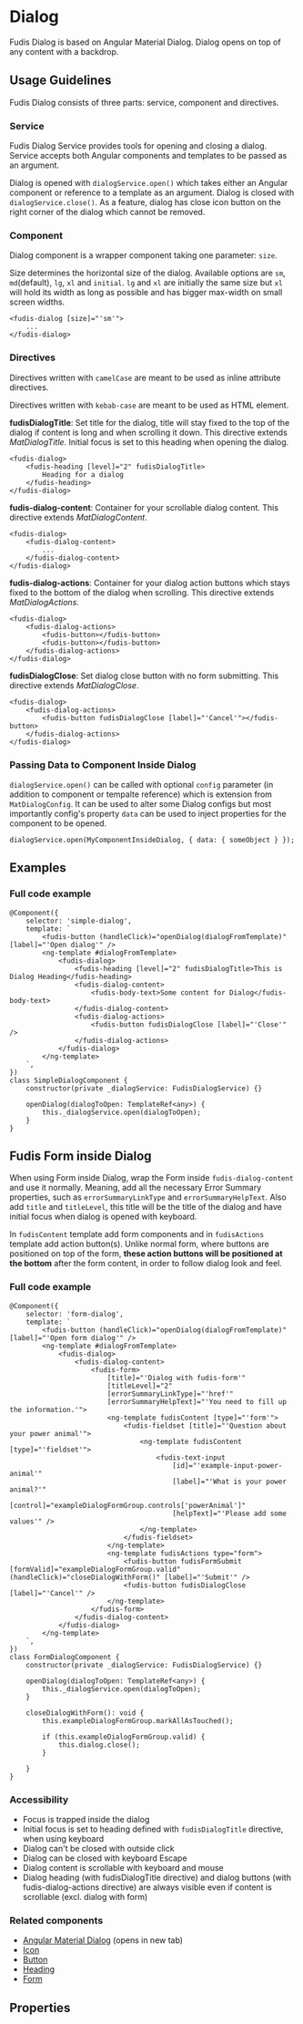 
<Meta title="Components/Dialog" />

# Dialog

Fudis Dialog is based on Angular Material Dialog. Dialog opens on top of any content with a backdrop.

## Usage Guidelines

Fudis Dialog consists of three parts: service, component and directives.

### Service

Fudis Dialog Service provides tools for opening and closing a dialog. Service accepts both Angular components and templates to be passed as an argument.

Dialog is opened with `dialogService.open()` which takes either an Angular component or reference to a template as an argument. Dialog is closed with `dialogService.close()`.
As a feature, dialog has close icon button on the right corner of the dialog which cannot be removed.

### Component

Dialog component is a wrapper component taking one parameter: `size`.

Size determines the horizontal size of the dialog. Available options are `sm`, `md`(default), `lg`, `xl` and `initial`.
`lg` and `xl` are initially the same size but `xl` will hold its width as long as possible and has bigger max-width on small screen widths.

```
<fudis-dialog [size]="'sm'">
	...
</fudis-dialog>
```

### Directives

Directives written with `camelCase` are meant to be used as inline attribute directives.

Directives written with `kebab-case` are meant to be used as HTML element.

**fudisDialogTitle**: Set title for the dialog, title will stay fixed to the top of the dialog if content is long and when scrolling it down. This directive extends _MatDialogTitle_. Initial focus is set to this heading when opening the dialog.

```
<fudis-dialog>
	<fudis-heading [level]="2" fudisDialogTitle>
		Heading for a dialog
	</fudis-heading>
</fudis-dialog>
```

**fudis-dialog-content**: Container for your scrollable dialog content. This directive extends _MatDialogContent_.

```
<fudis-dialog>
	<fudis-dialog-content>
		...
	</fudis-dialog-content>
</fudis-dialog>
```

**fudis-dialog-actions**: Container for your dialog action buttons which stays fixed to the bottom of the dialog when scrolling. This directive extends _MatDialogActions_.

```
<fudis-dialog>
	<fudis-dialog-actions>
		<fudis-button></fudis-button>
		<fudis-button></fudis-button>
	</fudis-dialog-actions>
</fudis-dialog>
```

**fudisDialogClose**: Set dialog close button with no form submitting. This directive extends _MatDialogClose_.

```
<fudis-dialog>
	<fudis-dialog-actions>
		<fudis-button fudisDialogClose [label]="'Cancel'"></fudis-button>
	</fudis-dialog-actions>
</fudis-dialog>
```

### Passing Data to Component Inside Dialog

`dialogService.open()` can be called with optional `config` parameter (in addition to component or tempalte reference) which is extension from `MatDialogConfig`. It can be used to alter some Dialog configs but most importantly config's property `data` can be used to inject properties for the component to be opened.

```
dialogService.open(MyComponentInsideDialog, { data: { someObject } });
```

## Examples

<Canvas of={DialogStories.Example}></Canvas>

### Full code example

```
@Component({
	selector: 'simple-dialog',
	template: `
		<fudis-button (handleClick)="openDialog(dialogFromTemplate)" [label]="'Open dialog'" />
		<ng-template #dialogFromTemplate>
			<fudis-dialog>
				<fudis-heading [level]="2" fudisDialogTitle>This is Dialog Heading</fudis-heading>
				<fudis-dialog-content>
					<fudis-body-text>Some content for Dialog</fudis-body-text>
				</fudis-dialog-content>
				<fudis-dialog-actions>
					<fudis-button fudisDialogClose [label]="'Close'" />
				</fudis-dialog-actions>
			</fudis-dialog>
		</ng-template>
	`,
})
class SimpleDialogComponent {
	constructor(private _dialogService: FudisDialogService) {}

	openDialog(dialogToOpen: TemplateRef<any>) {
		this._dialogService.open(dialogToOpen);
	}
}
```

## Fudis Form inside Dialog

When using Form inside Dialog, wrap the Form inside `fudis-dialog-content` and use it normally. Meaning, add all the necessary Error Summary properties, such as `errorSummaryLinkType` and `errorSummaryHelpText`. Also add `title` and `titleLevel`, this title will be the title of the dialog and have initial focus when dialog is opened with keyboard.

In `fudisContent` template add form components and in `fudisActions` template add action button(s). Unlike normal form, where buttons are positioned on top of the form, **these action buttons will be positioned at the bottom** after the form content, in order to follow dialog look and feel.

### Full code example

```
@Component({
	selector: 'form-dialog',
	template: `
		<fudis-button (handleClick)="openDialog(dialogFromTemplate)" [label]="'Open form dialog'" />
		<ng-template #dialogFromTemplate>
			<fudis-dialog>
				<fudis-dialog-content>
					<fudis-form>
						[title]="'Dialog with fudis-form'"
						[titleLevel]="2"
						[errorSummaryLinkType]="'href'"
						[errorSummaryHelpText]="'You need to fill up the information.'">
						<ng-template fudisContent [type]="'form'">
							<fudis-fieldset [title]="'Question about your power animal'">
								<ng-template fudisContent [type]="'fieldset'">
									<fudis-text-input
										[id]="'example-input-power-animal'"
										[label]="'What is your power animal?'"
										[control]="exampleDialogFormGroup.controls['powerAnimal']"
										[helpText]="'Please add some values'" />
								</ng-template>
							</fudis-fieldset>
						</ng-template>
						<ng-template fudisActions type="form">
							<fudis-button fudisFormSubmit [formValid]="exampleDialogFormGroup.valid" (handleClick)="closeDialogWithForm()" [label]="'Submit'" />
							<fudis-button fudisDialogClose [label]="'Cancel'" />
						</ng-template>
					</fudis-form>
				</fudis-dialog-content>
			</fudis-dialog>
		</ng-template>
	`,
})
class FormDialogComponent {
	constructor(private _dialogService: FudisDialogService) {}

	openDialog(dialogToOpen: TemplateRef<any>) {
		this._dialogService.open(dialogToOpen);
	}

	closeDialogWithForm(): void {
		this.exampleDialogFormGroup.markAllAsTouched();

		if (this.exampleDialogFormGroup.valid) {
			this.dialog.close();
		}

	}
}
```

### Accessibility

- Focus is trapped inside the dialog
- Initial focus is set to heading defined with `fudisDialogTitle` directive, when using keyboard
- Dialog can't be closed with outside click
- Dialog can be closed with keyboard Escape
- Dialog content is scrollable with keyboard and mouse
- Dialog heading (with fudisDialogTitle directive) and dialog buttons (with fudis-dialog-actions directive) are always visible even if content is scrollable (excl. dialog with form)

### Related components

- [Angular Material Dialog](https://material.angular.io/components/dialog/overview) (opens in new tab)
- [Icon](/docs/components-icon--documentation)
- [Button](/docs/components-button--documentation)
- [Heading](/docs/components-typography-heading--documentation)
- [Form](/docs/components-form-form--documentation)

## Properties

<ArgTypes of={DialogComponent} exclude={dialogExclude} />
